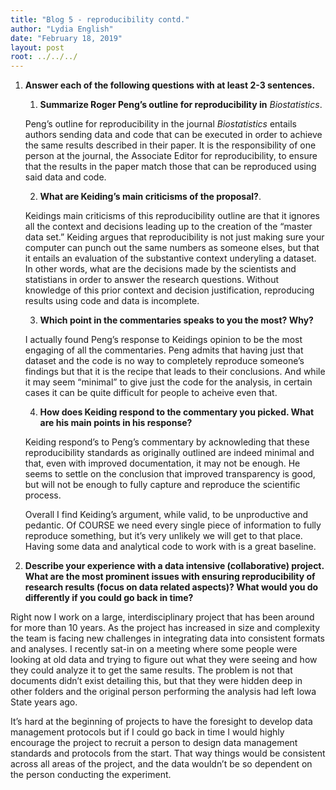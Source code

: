 ```yaml
---
title: "Blog 5 - reproducibility contd."
author: "Lydia English"
date: "February 18, 2019"
layout: post
root: ../../../
---
```


1. **Answer each of the following questions with at least 2-3 sentences.**

    1. **Summarize Roger Peng's outline for reproducibility in** *Biostatistics*.
    
      Peng's outline for reproducibility in the journal *Biostatistics* entails authors sending data and code that can be executed in order to achieve the same results described in their paper. It is the responsibility of one person at the journal, the Associate Editor for reproducibility, to ensure that the results in the paper match those that can be reproduced using said data and code. 
    
    2. **What are Keiding's main criticisms of the proposal?**. 
    
      Keidings main criticisms of this reproducibility outline are that it ignores all the context and decisions leading up to the creation of the "master data set." Keiding argues that reproducibility is not just making sure your computer can punch out the same numbers as someone elses, but that it entails an evaluation of the substantive context underyling a dataset. In other words, what are the decisions made by the scientists and statistians in order to answer the research questions. Without knowledge of this prior context and decision justification, reproducing results using code and data is incomplete. 
    
    3. **Which point in the commentaries speaks to you the most? Why?**
    
    I actually found Peng's response to Keidings opinion to be the most engaging of all the commentaries. Peng admits that having just that dataset and the code is no way to completely reproduce someone's findings but that it is the recipe that leads to their conclusions. And while it may seem "minimal" to give just the code for the analysis, in certain cases it can be quite difficult for people to acheive even that. 
    
    4. **How does Keiding respond to the commentary you picked. What are his main points in his response?**
    
    Keiding respond's to Peng's commentary by acknowleding that these reproducibility standards as originally outlined are indeed minimal and that, even with improved documentation, it may not be enough. He seems to settle on the conclusion that improved transparency is good, but will not be enough to fully capture and reproduce the scientific process. 
    
    Overall I find Keiding's argument, while valid, to be unproductive and pedantic. Of COURSE we need every single piece of information to fully reproduce something, but it's very unlikely we will get to that place. Having some data and analytical code to work with is a great baseline. 
    
2. **Describe your experience with a data intensive (collaborative) project. What are the most prominent issues with ensuring reproducibility of research results (focus on data related aspects)? What would you do differently if you could go back in time?**

  Right now I work on a large, interdisciplinary project that has been around for more than 10 years. As the project has increased in size and complexity the team is facing new challenges in integrating data into consistent formats and analyses. I recently sat-in on a meeting where some people were looking at old data and trying to figure out what they were seeing and how they could analyze it to get the same results. The problem is not that documents didn't exist detailing this, but that they were hidden deep in other folders and the original person performing the analysis had left Iowa State years ago. 
  
  It's hard at the beginning of projects to have the foresight to develop data management protocols but if I could go back in time I would highly encourage the project to recruit a person to design data management standards and protocols from the start. That way things would be consistent across all areas of the project, and the data wouldn't be so dependent on the person conducting the experiment. 